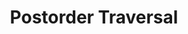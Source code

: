 ---
id: "ds_med_012"
questionType: "MULTIPLE_CHOICE"
title: "Postorder Traversal"
description: "In postorder traversal, which node is visited last?"
difficulty: "MEDIUM"
category: "Data Structures"
options:
  - "Left child"
  - "Right child"
  - "Root"
  - "Leaf"
correctAnswer: 2
---